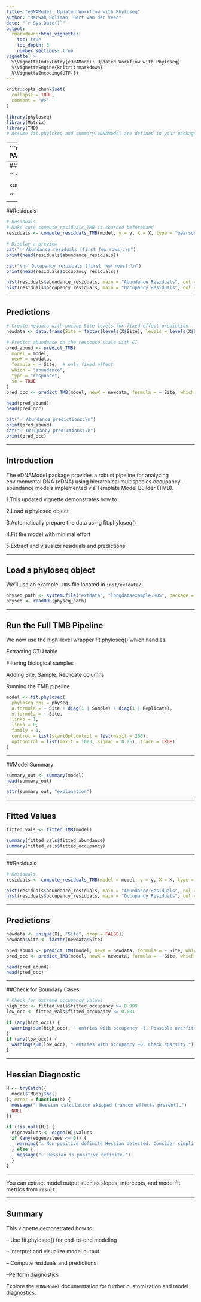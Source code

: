 ```yaml
---
title: "eDNAModel: Updated Workflow with Phyloseq"
author: "Marwah Soliman, Bert van der Veen"
date: "`r Sys.Date()`"
output:
  rmarkdown::html_vignette:
    toc: true
    toc_depth: 3
    number_sections: true
vignette: >
  %\VignetteIndexEntry{eDNAModel: Updated Workflow with Phyloseq}
  %\VignetteEngine{knitr::rmarkdown}
  %\VignetteEncoding{UTF-8}
---
```


```r
knitr::opts_chunk$set(
  collapse = TRUE,
  comment = "#>"
)
```

```r
library(phyloseq)
library(Matrix)
library(TMB)
# Assume fit.phyloseq and summary.eDNAModel are defined in your package or sourced manually

```
---
```r
# Create OTU table
# ----------------------------
# LOAD REQUIRED PACKAGE
# ----------------------------
library(phyloseq)
# ----------------------------

######################################correct code ##################################


extract_fixed <- function(model_list, model_name) {
    do.call(rbind, lapply(seq_along(model_list), function(i) {
        sm <- as.data.frame(summary(model_list[[i]])$coefficients$cond)
        sm$term <- rownames(sm)
        sm$iter <- i
        sm$model <- model_name
        sm
    }))
}

poisson_fixed_all <- extract_fixed(model_out$poisson_models
, "poisson")

interaction_terms <- poisson_fixed_all %>%
    filter(grepl("treatment.*:i", term))

any(grepl("OTU1005", interaction_terms$term))  # SHOULD be FALSE

library(dplyr)
library(ggplot2)

# Step 1: Extract OTU from term
interaction_terms_clean <- interaction_terms %>%
    mutate(OTU = gsub("treatmentRats:i", "", term))

# Step 2: Compute mean and SD of estimates for each OTU
otu_estimates <- interaction_terms_clean %>%
    group_by(OTU) %>%
    summarise(
        mean_estimate = mean(Estimate, na.rm = TRUE),
        sd_estimate   = sd(Estimate, na.rm = TRUE)
    ) %>%                                       
    arrange(mean_estimate) %>%
    mutate(OTU = factor(OTU, levels = OTU))  # Ensure ordered factor for plotting

# Step 3: Caterpillar plot with error bars (SD)
ggplot(otu_estimates, aes(x = OTU, y = mean_estimate)) +
    geom_point() +
    geom_errorbar(aes(ymin = mean_estimate - 1.96*sd_estimate,
                      ymax = mean_estimate + 1.96*sd_estimate),
                  width = 0.2) +
    geom_hline(yintercept = 0, linetype = "dashed") +
    coord_flip() +
    labs(
        title = "Caterpillar Plot: treatmentRats × OTU Interaction Effects",
        x = "OTU",
        y = "Mean Estimate ± SD"
    ) +
    theme_minimal()


binomial_fixed_all <- extract_fixed(model_out$binomial_models, "binomial")
     
     interaction_terms <- binomial_fixed_all %>%
       filter(grepl("treatment.*:i", term))

library(dplyr)
     library(ggplot2)
     
     # Step 1: Extract OTU from term
     interaction_terms_clean <- interaction_terms %>%
       mutate(OTU = gsub("treatmentRats:i", "", term))
     
     # Step 2: Compute mean and SD of estimates for each OTU
     otu_estimates <- interaction_terms_clean %>%
       group_by(OTU) %>%
       summarise(
         mean_estimate = mean(Estimate, na.rm = TRUE),
         sd_estimate   = sd(Estimate, na.rm = TRUE)
       ) %>%                                       
       arrange(mean_estimate) %>%
       mutate(OTU = factor(OTU, levels = OTU))  # Ensure ordered factor for plotting
     
     # Step 3: Caterpillar plot with error bars (SD)
     ggplot(otu_estimates, aes(x = OTU, y = mean_estimate)) +
       geom_point() +
       geom_errorbar(aes(ymin = mean_estimate - 1.96*sd_estimate,
                         ymax = mean_estimate + 1.96*sd_estimate),
                     width = 0.2) +
       geom_hline(yintercept = 0, linetype = "dashed") +
       coord_flip() +
       labs(
         title = "Caterpillar Plot: treatmentRats × OTU Interaction Effects",
         x = "OTU",
         y = "Mean Estimate ± SD"
       ) +
       theme_minimal()

library(ggplot2)
     library(dplyr)
     
     # Assuming `otu_treatment_summary` is your data frame
     
     # Reorder OTUs for better visual clarity
     otu_treatment_summary <- otu_treatment_summary %>%
       mutate(i = factor(i, levels = unique(i[order(psi_mean)])))
     
     # Plot psi_mean with standard error bars
     ggplot(otu_treatment_summary, aes(x = psi_mean, y = i, color = treatment)) +
       geom_point() +
       geom_errorbarh(aes(xmin = psi_mean - psi_se, xmax = psi_mean + psi_se), height = 0.2) +
       labs(
         x = "Psi Mean (Occupancy Probability)",
         y = "OTU",
         title = "Caterpillar Plot for Psi Estimates by OTU and Treatment"
       ) +
       theme_minimal() +
       theme(
         legend.position = "top",
         axis.text.y = element_text(size = 7)
       )
    
     
     
     library(ggplot2)
     library(dplyr)
     
     # Reorder OTUs by detection probability for clarity
     otu_treatment_summary <- otu_treatment_summary %>%
       mutate(i = factor(i, levels = unique(i[order(p_detect_mean)])))
     
     # Plot p_detect_mean with standard error bars
     ggplot(otu_treatment_summary, aes(x = p_detect_mean, y = i, color = treatment)) +
       geom_point() +
       geom_errorbarh(aes(xmin = p_detect_mean - p_detect_se, xmax = p_detect_mean + p_detect_se), height = 0.2) +
       labs(
         x = "Detection Probability",
         y = "OTU",
         title = "Caterpillar Plot for Detection Probability by OTU and Treatment"
       ) +
       theme_minimal() +
       theme(
         legend.position = "top",
         axis.text.y = element_text(size = 7)
       )
     

######################################## Dynamic code #############################################
library(phyloseq)
library(dplyr)
library(tidyr)
library(tibble)
library(glmmTMB)

prepare_long_data <- function(physeq_obj,
                              min_species_sum = 50,
                              sampletype_var = "sampletype",
                              sampletype_keep = "biologicalsample",
                              location_var = "location",
                              treatment_var = "treatment",
                              save_path = NULL) {
  
  # Filter by total abundance across taxa
  physeq_filtered <- filter_phyloseq_data(
    phyloseq_obj = physeq_obj,
    min_species_sum = min_species_sum,
    save_path = save_path
  )
  
  # Extract sample metadata
  sample_meta <- as.data.frame(sample_data(physeq_filtered))
  
  if (!sampletype_var %in% colnames(sample_meta)) {
    stop(paste("Column", sampletype_var, "not found in sample_data"))
  }
  
  # Subset samples using metadata
  keep_samples <- rownames(sample_meta[sample_meta[[sampletype_var]] == sampletype_keep, ])
  physeq_bio <- prune_samples(keep_samples, physeq_filtered)
  
  # Parse Sample and Replicate
  sample_names_vec <- sample_names(physeq_bio)
  parsed <- tryCatch({
    as.data.frame(strcapture(
      pattern = "^(.*)_r([0-9]+)$",
      x = sample_names_vec,
      proto = list(Sample = character(), Replicate = integer())
    ))
  }, error = function(e) {
    message("⚠️ Pattern matching failed: ", e$message)
    data.frame(Sample = sample_names_vec, Replicate = 1)
  })
  
  parsed$Sample[is.na(parsed$Sample)] <- sample_names_vec[is.na(parsed$Sample)]
  parsed$Replicate[is.na(parsed$Replicate)] <- 1
  parsed$Sample <- factor(parsed$Sample)
  parsed$Replicate <- factor(parsed$Replicate)
  
  sample_data(physeq_bio)$Sample <- parsed$Sample
  sample_data(physeq_bio)$Replicate <- parsed$Replicate
  sample_data(physeq_bio)$SampleRep <- interaction(parsed$Sample, parsed$Replicate)
  
  # Clean metadata
  meta_df <- as.data.frame(sample_data(physeq_bio), stringsAsFactors = FALSE)
  
  if (!location_var %in% colnames(meta_df)) {
    stop(paste("Column", location_var, "not found in sample_data"))
  }
  
  meta_df$Site <- factor(trimws(meta_df[[location_var]]))
  meta_df[[location_var]] <- NULL
  
  sample_data(physeq_bio) <- phyloseq::sample_data(meta_df)
  
  # Filter rare taxa
  physeq_bio_filtered <- filter_taxa(physeq_bio, function(x) sum(x > 0) > 5, prune = TRUE)
  
  # Convert OTU table to long format
  otu_mat <- as(otu_table(physeq_bio_filtered), "matrix")
  if (taxa_are_rows(physeq_bio_filtered)) {
    otu_mat <- t(otu_mat)
  }
  
  otu_long <- as.data.frame(otu_mat) %>%
    tibble::rownames_to_column(var = "SampleRep") %>%
    tidyr::pivot_longer(-SampleRep, names_to = "i", values_to = "y")
  
  # Clean metadata for joining
  meta_df <- as.data.frame(sample_data(physeq_bio_filtered), stringsAsFactors = FALSE)
  meta_df$SampleRep <- rownames(meta_df)
  
  # Join OTU and metadata
  long_df <- dplyr::left_join(otu_long, meta_df, by = "SampleRep") %>%
    mutate(
      i = factor(i),
      y = as.integer(y)
    )
  
  # Ensure treatment variable exists
  if (!treatment_var %in% colnames(long_df)) {
    stop(paste("Column", treatment_var, "not found in metadata"))
  }
  
  # Select only valid output columns
  output_cols <- c("i", "Site", "Sample", "Replicate", treatment_var, "y")
  output_cols <- output_cols[output_cols %in% colnames(long_df)]
  long_df <- long_df %>% dplyr::select(all_of(output_cols))
  
  return(list(
    physeq_filtered = physeq_bio_filtered,
    long_df = long_df
  ))
}

###################################################################################################
# Load libraries
library(phyloseq)
library(dplyr)
library(tidyr)
library(tibble)
library(glmmTMB)

# ---------- Step 2: Fit ZIP model and simulate ----------
simulate_glm_burnin_iterations <- function(data_glm,
                                           poisson_formula,
                                           binomial_formula,
                                           num_iterations = 100,
                                           burn_in = 50) {
  data_glm$z_sim <- ifelse(data_glm$y > 0, 1,
                           rbinom(nrow(data_glm), 1, 0.5))
  poisson_models <- list()
  binomial_models <- list()

  for (iter in 1:num_iterations) {
    Q <- data_glm[data_glm$z_sim == 1, ]

    model_poisson <- glmmTMB(poisson_formula, family = poisson, data = Q)
    model_binomial <- glmmTMB(binomial_formula, family = binomial, data = data_glm)

    lambda_i <- predict(model_poisson, type = "response", newdata = data_glm)
    P_i <- predict(model_binomial, type = "response", newdata = data_glm)

    prob_Z1_given_y0 <- P_i * exp(-lambda_i) / (P_i * exp(-lambda_i) + (1 - P_i))
    prob_Z1_given_y0 <- pmin(pmax(prob_Z1_given_y0, 1e-6), 1 - 1e-6)

    data_glm$z_sim[data_glm$y == 0] <-
      rbinom(sum(data_glm$y == 0), 1, prob_Z1_given_y0[data_glm$y == 0])

    if (iter > burn_in) {
      poisson_models[[iter - burn_in]] <- model_poisson
      binomial_models[[iter - burn_in]] <- model_binomial
    }
  }

  return(list(
    poisson_models = poisson_models,
    binomial_models = binomial_models
  ))
}


# ---------- Step 3: Run it all ----------
# Load data and prepare
physeq_path <- system.file("extdata", "longdataexample.RDS", package = "eDNAModel")
physeq <- readRDS(physeq_path)

out_data <- prepare_long_data(
    physeq_obj = physeq,
    min_species_sum = 50,
    sampletype_var = "sampletype",
    sampletype_keep = "biologicalsample",
    location_var = "location",
    treatment_var = "treatment"
)

long_df <- out_data$long_df


# Subset 50 OTUs
otu_levels <- levels(long_df$i)[1:50]
otu_subset <- subset(long_df, i %in% otu_levels)
otu_subset <- droplevels(otu_subset)
otu_subset$i<- as.factor(otu_subset$i)
otu_subset$i <- relevel(otu_subset$i, ref = "OTU1005")

# Step 1: Make sure "0" is not in the data
otu_subset <- otu_subset %>%
  filter(treatment != "0")

# Step 2: Drop unused levels
otu_subset$treatment <- droplevels(factor(otu_subset$treatment))

# Step 3: Confirm
levels(otu_subset$treatment)



# Fit model
out <- simulate_glm_burnin_iterations(
            data_glm = otu_subset,
            poisson_formula = y ~ (1|Site) + (1 | Sample) + (1 | Replicate) +treatment*i,
            binomial_formula = z_sim ~ (1|Site)+ treatment*i,
            num_iterations   = 100,
            burn_in          = 50
        )

extract_fixed <- function(model_list, model_name) {
            do.call(rbind, lapply(seq_along(model_list), function(i) {
                  sm <- as.data.frame(summary(model_list[[i]])$coefficients$cond)
                  sm$term <- rownames(sm)
                  sm$iter <- i
                  sm$model <- model_name
                  sm
              }))
        }
     
     
     poisson_fixed_all <- extract_fixed(out$poisson_models, "poisson")
     
     interaction_terms <- poisson_fixed_all %>%
       filter(grepl("treatment.*:i", term))
     
     any(grepl("OTU1005", interaction_terms$term))  # SHOULD be FALSE
    
     
     binomial_fixed_all <- extract_fixed(out$binomial_models, "binomial")
     
     interaction_terms <- binomial_fixed_all %>%
       filter(grepl("treatment.*:i", term))
     
     library(dplyr)
     library(ggplot2)
     
     # Step 1: Extract OTU from term
     interaction_terms_clean <- interaction_terms %>%
       mutate(OTU = gsub("treatmentRats:i", "", term))
     
     # Step 2: Compute mean and SD of estimates for each OTU
     otu_estimates <- interaction_terms_clean %>%
       group_by(OTU) %>%
       summarise(
         mean_estimate = mean(Estimate, na.rm = TRUE),
         sd_estimate   = sd(Estimate, na.rm = TRUE)
       ) %>%                                       
       arrange(mean_estimate) %>%
       mutate(OTU = factor(OTU, levels = OTU))  # Ensure ordered factor for plotting
     
     # Step 3: Caterpillar plot with error bars (SD)
     ggplot(otu_estimates, aes(x = OTU, y = mean_estimate)) +
       geom_point() +
       geom_errorbar(aes(ymin = mean_estimate - 1.96*sd_estimate,
                         ymax = mean_estimate + 1.96*sd_estimate),
                     width = 0.2) +
       geom_hline(yintercept = 0, linetype = "dashed") +
       coord_flip() +
       labs(
         title = "Caterpillar Plot: treatmentRats × OTU Interaction Effects",
         x = "OTU",
         y = "Mean Estimate ± SD"
       ) +
       theme_minimal()


# ---------- Step 4: Extract predictions ----------
# Occupancy predictions (psi)
psi_mat <- do.call(cbind, lapply(out$binomial_models, function(model) {
  predict(model, type = "response", newdata = otu_subset)
}))

# Abundance predictions (lambda)
lambda_mat <- do.call(cbind, lapply(out$poisson_models, function(model) {
  predict(model, type = "response", newdata = otu_subset)
}))

# Detection probability
p_detect_mat <- 1 - exp(-lambda_mat)

# ---------- Step 5: Summarize per OTU ----------
otu_summary <- data.frame(
  OTU           = otu_subset$i,
  psi_mean      = rowMeans(psi_mat),
  psi_se        = apply(psi_mat, 1, sd),
  psi_lwr       = apply(psi_mat, 1, quantile, probs = 0.025),
  psi_upr       = apply(psi_mat, 1, quantile, probs = 0.975),
  lambda_mean   = rowMeans(lambda_mat),
  lambda_se     = apply(lambda_mat, 1, sd),
  p_detect_mean = rowMeans(p_detect_mat),
  p_detect_se   = apply(p_detect_mat, 1, sd),
  p_detect_lwr  = apply(p_detect_mat, 1, quantile, probs = 0.025),
  p_detect_upr  = apply(p_detect_mat, 1, quantile, probs = 0.975)
) %>%
  group_by(OTU) %>%
  summarise(
    psi_mean        = mean(psi_mean),
    psi_se          = mean(psi_se),
    psi_lwr         = mean(psi_lwr),
    psi_upr         = mean(psi_upr),
    lambda_mean     = mean(lambda_mean),
    lambda_se       = mean(lambda_se),
    p_detect_mean   = mean(p_detect_mean),
    p_detect_se     = mean(p_detect_se),
    p_detect_lwr    = mean(p_detect_lwr),
    p_detect_upr    = mean(p_detect_upr),
    .groups = "drop"
  )

# ---------- View Results ----------
print(otu_summary)



otu_predictions <- otu_subset[, c("i", "treatment")] %>%
       mutate(
         psi_mean      = rowMeans(psi_mat),
         psi_se        = apply(psi_mat, 1, sd),
         lambda_mean   = rowMeans(lambda_mat),
         lambda_se     = apply(lambda_mat, 1, sd),
         p_detect_mean = rowMeans(p_detect_mat),
         p_detect_se   = apply(p_detect_mat, 1, sd)
       )
     
     otu_treatment_summary <- otu_predictions %>%
       group_by(i, treatment) %>%
       summarise(
         psi_mean        = mean(psi_mean),
         psi_se          = mean(psi_se),
         lambda_mean     = mean(lambda_mean),
         lambda_se       = mean(lambda_se),
         p_detect_mean   = mean(p_detect_mean),
         p_detect_se     = mean(p_detect_se),
         .groups = "drop"
       )
     
     
     library(ggplot2)
     library(dplyr)
     
     # Assuming `otu_treatment_summary` is your data frame
     
     # Reorder OTUs for better visual clarity
     otu_treatment_summary <- otu_treatment_summary %>%
       mutate(i = factor(i, levels = unique(i[order(psi_mean)])))
     
     # Plot psi_mean with standard error bars
     ggplot(otu_treatment_summary, aes(x = psi_mean, y = i, color = treatment)) +
       geom_point() +
       geom_errorbarh(aes(xmin = psi_mean - psi_se, xmax = psi_mean + psi_se), height = 0.2) +
       labs(
         x = "Psi Mean (Occupancy Probability)",
         y = "OTU",
         title = "Caterpillar Plot for Psi Estimates by OTU and Treatment"
       ) +
       theme_minimal() +
       theme(
         legend.position = "top",
         axis.text.y = element_text(size = 7)
       )
    
     library(ggplot2)
     library(dplyr)
     
     # Reorder OTUs by detection probability for clarity
     otu_treatment_summary <- otu_treatment_summary %>%
       mutate(i = factor(i, levels = unique(i[order(p_detect_mean)])))
     
     # Plot p_detect_mean with standard error bars
     ggplot(otu_treatment_summary, aes(x = p_detect_mean, y = i, color = treatment)) +
       geom_point() +
       geom_errorbarh(aes(xmin = p_detect_mean - p_detect_se, xmax = p_detect_mean + p_detect_se), height = 0.2) +
       labs(
         x = "Detection Probability",
         y = "OTU",
         title = "Caterpillar Plot for Detection Probability by OTU and Treatment"
       ) +
       theme_minimal() +
       theme(
         legend.position = "top",
         axis.text.y = element_text(size = 7)
       )
     

###################################################rat, no rat, correct ############################

library(dplyr)
library(ggplot2)

# Step 1: Merge per-row occupancy estimates with treatment info
psi_treatment_data <- otu_subset %>%
  mutate(
    psi = rowMeans(psi_mat)  # Add occupancy predictions to each row
  ) %>%
  select(i, treatment, psi) %>%
  rename(OTU = i)

# Step 2: Clean and classify treatments
psi_treatment_data <- psi_treatment_data %>%
  mutate(
    treatment_group = case_when(
      treatment == "Rats" ~ "Rats",
      treatment == "No Rats" ~ "No Rats",
      TRUE ~ NA_character_
    )
  ) %>%
  filter(!is.na(treatment_group))

# Step 3: Compute summary stats per OTU × treatment group
otu_psi_summary <- psi_treatment_data %>%
  group_by(OTU, treatment_group) %>%
  summarise(
    psi_mean = mean(psi, na.rm = TRUE),
    psi_se   = sd(psi, na.rm = TRUE) / sqrt(n()),
    .groups  = "drop"
  )

# Step 4: Get top 10 OTUs by average occupancy
top_otus <- otu_psi_summary %>%
  group_by(OTU) %>%
  summarise(overall_psi = mean(psi_mean)) %>%
  arrange(desc(overall_psi)) %>%
  slice(1:10) %>%
  pull(OTU)

# Step 5: Filter for top OTUs
otu_psi_plot_data <- otu_psi_summary %>%
  filter(OTU %in% top_otus) %>%
  mutate(OTU = factor(OTU, levels = rev(top_otus)))  # reverse order for plot

# Step 6: Caterpillar plot
ggplot(otu_psi_plot_data, aes(x = psi_mean, y = OTU, color = treatment_group)) +
  geom_point(position = position_dodge(width = 0.5), size = 2) +
  geom_errorbarh(
    aes(xmin = psi_mean - 1.96*psi_se, xmax = psi_mean + 1.96*psi_se),
    height = 0.2,
    position = position_dodge(width = 0.5)
  ) +
  scale_color_manual(
    values = c("No Rats" = "tomato", "Rats" = "steelblue"),
    name = "Treatment"
  ) +
  labs(
    x = expression("Estimated occupancy probability (" * psi * ")"),
    y = "OTU (taxon)",
    title = "Caterpillar Plot of OTU Occupancy by Rat Presence"
  ) +
  theme_minimal(base_size = 13)


################################################  filter ##########################################
library(dplyr)
 library(tidyr)
 
 # Step 1: Compute mean and 95% CI per OTU × treatment group
 otu_ci_summary <- psi_treatment_data %>%
     group_by(OTU, treatment_group) %>%
     summarise(
         psi_mean = mean(psi, na.rm = TRUE),
         psi_se   = sd(psi, na.rm = TRUE) / sqrt(n()),
         psi_lwr  = psi_mean - 1.96 * psi_se,
         psi_upr  = psi_mean + 1.96 * psi_se,
         .groups  = "drop"
     )
 
 # Step 2: Reshape to wide format
 otu_ci_wide <- otu_ci_summary %>%
     pivot_wider(
         names_from = treatment_group,
         values_from = c(psi_mean, psi_lwr, psi_upr),
         names_sep = "_"
     )
 
 # Step 3: Rename columns to be valid R variable names (handles "No Rats" → "No.Rats")
 names(otu_ci_wide) <- make.names(names(otu_ci_wide))
 
 # Step 4: Identify OTUs exclusive to one treatment
 exclusive_otus <- otu_ci_wide %>%
     mutate(
         rat_exclusive = psi_lwr_Rats > 0 & psi_upr_No.Rats <= 0,
         no_rat_exclusive = psi_lwr_No.Rats > 0 & psi_upr_Rats <= 0
     ) %>%
     filter(rat_exclusive | no_rat_exclusive)

 #What it means:

#Select OTUs that have:
#No occupancy estimates for Rats group (psi_lwr_Rats is NA)
#But valid occupancy estimates for No Rats group (psi_lwr_No.Rats is not NA)
#This indicates these OTUs were only observed in “No Rats” sites, and there’s no data (or zeros) in sites with rats.

exclusive_no_rats <- otu_ci_wide %>%
    filter(is.na(psi_lwr_Rats) & !is.na(psi_lwr_No.Rats))

#What it means:
#Select OTUs that have:
#No occupancy estimates for No Rats group (psi_lwr_No.Rats is NA)
#But valid occupancy estimates for Rats group (psi_lwr_Rats is not NA)
#These OTUs were only observed in “Rats” sites, and there’s no data from the No Rats sites.

 exclusive_rats <- otu_ci_wide %>%
     filter(is.na(psi_lwr_No.Rats) & !is.na(psi_lwr_Rats))
 
 # Combine for plotting
 exclusive_otus <- bind_rows(exclusive_no_rats, exclusive_rats)
 
 library(dplyr)
 library(tidyr)
 library(ggplot2)
 
 # Step 1: Identify exclusive OTUs
 exclusive_no_rats <- otu_ci_wide %>%
     filter(is.na(psi_lwr_Rats) & !is.na(psi_lwr_No.Rats)) %>%
     mutate(treatment_group = "No Rats",
            psi_mean = psi_mean_No.Rats,
            psi_lwr = psi_lwr_No.Rats,
            psi_upr = psi_upr_No.Rats)
 
 exclusive_rats <- otu_ci_wide %>%
     filter(is.na(psi_lwr_No.Rats) & !is.na(psi_lwr_Rats)) %>%
     mutate(treatment_group = "Rats",
            psi_mean = psi_mean_Rats,
            psi_lwr = psi_lwr_Rats,
            psi_upr = psi_upr_Rats)
 
 # Step 2: Combine both exclusive OTU sets
 exclusive_otu_plot_data <- bind_rows(exclusive_no_rats, exclusive_rats) %>%
     select(OTU, treatment_group, psi_mean, psi_lwr, psi_upr) %>%
     mutate(OTU = factor(OTU, levels = rev(unique(OTU))))  # Top-down order
 
 # Step 3: Caterpillar plot
 ggplot(exclusive_otu_plot_data, aes(x = psi_mean, y = OTU, color = treatment_group)) +
     geom_point(size = 2, position = position_dodge(width = 0.5)) +
     geom_errorbarh(aes(xmin = psi_lwr, xmax = psi_upr), height = 0.2, position = position_dodge(width = 0.5)) +
     scale_color_manual(
        values = c("No Rats" = "tomato", "Rats" = "steelblue"),
         name = "Exclusive To"
     ) +
     labs(
         x = expression("Estimated occupancy probability (" * psi * ")"),
         y = "OTU (taxon)",
         title = "Caterpillar Plot: OTUs Occupying Only One Treatment Group"
     ) +
     theme_minimal(base_size = 13)
#####################################################10 otu filter###############################
top_n_otus <- 15  # You can change to any number

exclusive_no_rats <- otu_ci_wide %>%
  filter(is.na(psi_lwr_Rats) & !is.na(psi_lwr_No.Rats)) %>%
  mutate(
    treatment_group = "No Rats",
    psi_mean = psi_mean_No.Rats,
    psi_lwr = psi_lwr_No.Rats,
    psi_upr = psi_upr_No.Rats
  ) %>%
  arrange(desc(psi_mean)) %>%
  slice(1:top_n_otus) %>%
  mutate(OTU = factor(OTU, levels = rev(unique(OTU))))


exclusive_rats <- otu_ci_wide %>%
  filter(is.na(psi_lwr_No.Rats) & !is.na(psi_lwr_Rats)) %>%
  filter(!OTU %in% exclusive_no_rats$OTU) %>%  # REMOVE overlaps
  mutate(
    treatment_group = "Rats",
    psi_mean = psi_mean_Rats,
    psi_lwr = psi_lwr_Rats,
    psi_upr = psi_upr_Rats
  ) %>%
  arrange(desc(psi_mean)) %>%
  slice(1:top_n_otus) %>%
  mutate(OTU = factor(OTU, levels = rev(unique(OTU))))


ggplot(exclusive_no_rats, aes(x = psi_mean, y = OTU)) +
  geom_point(color = "tomato", size = 2) +
  geom_errorbarh(aes(xmin = psi_lwr, xmax = psi_upr), height = 0.2, color = "tomato") +
  labs(
    x = expression("Estimated occupancy probability (" * psi * ")"),
    y = "OTU (taxon)",
    title = paste("Top", top_n_otus, "OTUs Exclusive to 'No Rats'")
  ) +
  theme_minimal(base_size = 13)


ggplot(exclusive_rats, aes(x = psi_mean, y = OTU)) +
  geom_point(color = "steelblue", size = 2) +
  geom_errorbarh(aes(xmin = psi_lwr, xmax = psi_upr), height = 0.2, color = "steelblue") +
  labs(
    x = expression("Estimated occupancy probability (" * psi * ")"),
    y = "OTU (taxon)",
    title = paste("Top", top_n_otus, "OTUs Exclusive to 'Rats'")
  ) +
  theme_minimal(base_size = 13)


########################################heat map##########################################
library(dplyr)
library(tidyr)
library(ggplot2)

# Step 1: Average posterior ψ per OTU × Site
psi_df <- otu_subset %>%
  mutate(psi = rowMeans(psi_mat)) %>%
  select(i, Site, psi)  # i = OTU ID

# Step 2: Pivot to wide format
psi_wide <- psi_df %>%
  group_by(i, Site) %>%
  summarise(psi = mean(psi), .groups = "drop") %>%
  pivot_wider(names_from = Site, values_from = psi)

# Step 3: Convert back to long format for plotting
psi_long <- psi_wide %>%
  pivot_longer(-i, names_to = "Site", values_to = "psi")

# Step 4: Focus on top 20 OTUs by overall mean occupancy
top_otus <- psi_long %>%
  group_by(i) %>%
  summarise(mean_psi = mean(psi, na.rm = TRUE)) %>%
  arrange(desc(mean_psi)) %>%
  slice_head(n = 20) %>%
  pull(i)

psi_long_top <- psi_long %>%
  filter(i %in% top_otus) %>%
  mutate(i = factor(i, levels = rev(top_otus)))  # reverse for plot order

# Step 5: Plot heatmap
ggplot(psi_long_top, aes(x = Site, y = i, fill = psi)) +
  geom_tile(color = "white") +
  scale_fill_viridis_c(
    name = expression(Psi),
    option = "plasma",  # lighter and colorful
    direction = -1,
    begin = 0.2, end = 1  # exclude darkest part
  ) +
  labs(
    title = "Heatmap: Posterior Occupancy Probability (ψ)",
    x = "Site",
    y = "OTU"
  ) +
  theme_minimal(base_size = 13) +
  theme(
    axis.text.x = element_text(angle = 45, hjust = 1),
    panel.grid = element_blank()
  )

############################### model comparison#########################################

##For example 

out1 <- simulate_glm_burnin_iterations(
  data_glm = otu_subset,
  poisson_formula  = y ~ Site + i + (1 | Sample) + (1 | Replicate),
  binomial_formula = z_sim ~ Site + i,
  num_iterations   = 100,
  burn_in          = 50
)

out2 <- simulate_glm_burnin_iterations(
  data_glm = otu_subset,
  poisson_formula  = y ~ Site + i,
  binomial_formula = z_sim ~ Site + i,
  num_iterations   = 100,
  burn_in          = 50
)



extract_model_metrics <- function(model_list) {
  metrics_df <- do.call(rbind, lapply(model_list, function(mod) {
    data.frame(
      AIC = AIC(mod),
      BIC = BIC(mod),
      NegLogLik = -logLik(mod)[1]
    )
  }))
  return(metrics_df)
}

# Poisson model metrics
poisson_metrics_out1 <- extract_model_metrics(out1$poisson_models)
poisson_metrics_out2 <- extract_model_metrics(out2$poisson_models)

# Binomial model metrics
binomial_metrics_out1 <- extract_model_metrics(out1$binomial_models)
binomial_metrics_out2 <- extract_model_metrics(out2$binomial_models)


summary_metrics <- data.frame(
  Model = c("Poisson_Out1", "Poisson_Out2", "Binomial_Out1", "Binomial_Out2"),
  AIC   = c(mean(poisson_metrics_out1$AIC),
            mean(poisson_metrics_out2$AIC),
            mean(binomial_metrics_out1$AIC),
            mean(binomial_metrics_out2$AIC)),
  BIC   = c(mean(poisson_metrics_out1$BIC),
            mean(poisson_metrics_out2$BIC),
            mean(binomial_metrics_out1$BIC),
            mean(binomial_metrics_out2$BIC)),
  NegLogLik = c(mean(poisson_metrics_out1$NegLogLik),
                mean(poisson_metrics_out2$NegLogLik),
                mean(binomial_metrics_out1$NegLogLik),
                mean(binomial_metrics_out2$NegLogLik))
)

print(summary_metrics)
############################ model comparison model as whole ############################

# Helper function to extract metrics
extract_model_metrics <- function(model_list) {
  metrics_df <- do.call(rbind, lapply(model_list, function(mod) {
    data.frame(
      AIC = AIC(mod),
      BIC = BIC(mod),
      NegLogLik = -logLik(mod)[1]
    )
  }))
  return(metrics_df)
}

# Extract metrics for out1
poisson_metrics_out1 <- extract_model_metrics(out1$poisson_models)
binomial_metrics_out1 <- extract_model_metrics(out1$binomial_models)

# Extract metrics for out2
poisson_metrics_out2 <- extract_model_metrics(out2$poisson_models)
binomial_metrics_out2 <- extract_model_metrics(out2$binomial_models)

# Sum metrics across both model types
overall_metrics <- data.frame(
  Model = c("out1", "out2"),
  Total_AIC = c(
    sum(poisson_metrics_out1$AIC) + sum(binomial_metrics_out1$AIC),
    sum(poisson_metrics_out2$AIC) + sum(binomial_metrics_out2$AIC)
  ),
  Total_BIC = c(
    sum(poisson_metrics_out1$BIC) + sum(binomial_metrics_out1$BIC),
    sum(poisson_metrics_out2$BIC) + sum(binomial_metrics_out2$BIC)
  ),
  Total_NegLogLik = c(
    sum(poisson_metrics_out1$NegLogLik) + sum(binomial_metrics_out1$NegLogLik),
    sum(poisson_metrics_out2$NegLogLik) + sum(binomial_metrics_out2$NegLogLik)
  )
)

# View the comparison
print(overall_metrics)




#######################################fit model#####################################################

library(glmmTMB)
library(dplyr)

# ---- Function ----
simulate_glm_burnin_iterations <- function(data_glm,
                                           poisson_formula = y ~ 1,
                                           binomial_formula = z_sim ~ 1,
                                           num_iterations = 300,
                                           burn_in = 100) {
  
  # initialise latent occupancy state
  data_glm$z_sim <- ifelse(data_glm$y > 0, 1,
                           rbinom(nrow(data_glm), 1, 0.5))
  
  # storage for models
  poisson_models  <- list()
  binomial_models <- list()
  Z_list          <- list()
  
  # iteration loop (only Z + models)
  for (iter in 1:num_iterations) {
    
    # subset for Poisson (only z=1 rows)
    Q <- data_glm[data_glm$z_sim == 1, ]
    
    # fit Poisson (abundance)
    model_poisson <- glmmTMB(poisson_formula,
                             family = poisson,
                             data = Q)
    
    # fit Binomial (occupancy)
    model_binomial <- glmmTMB(binomial_formula,
                              family = binomial,
                              data = data_glm)
    
    # predictions
    lambda_i <- predict(model_poisson, type = "response",
                        newdata = data_glm)
    P_i      <- predict(model_binomial, type = "response",
                        newdata = data_glm)
    
    # update latent occupancy Z
    prob_Z1_given_y0 <- P_i * exp(-lambda_i) /
      (P_i * exp(-lambda_i) + (1 - P_i))
    prob_Z1_given_y0 <- pmin(pmax(prob_Z1_given_y0,
                                  1e-6), 1 - 1e-6)
    
    data_glm$z_sim[data_glm$y == 0] <-
      rbinom(sum(data_glm$y == 0), 1,
             prob_Z1_given_y0[data_glm$y == 0])
    
    # store models & Z only after burn-in
    if (iter > burn_in) {
      poisson_models[[iter - burn_in]]  <- model_poisson
      binomial_models[[iter - burn_in]] <- model_binomial
      Z_list[[iter - burn_in]]          <- data_glm$z_sim
    }
  }
  
  return(list(
    poisson_models  = poisson_models,
    binomial_models = binomial_models,
    Z_list          = Z_list
  ))
}

# ---- Example run ----
out <- simulate_glm_burnin_iterations(
  data_glm=long_df,
  poisson_formula  = y ~ Site + (1|Sample) + (1|Replicate),
  binomial_formula = z_sim ~ Site,
  num_iterations   = 100,
  burn_in          = 50
)

# --- outside loop: extract summaries ---

# fixed effects extractor
extract_fixed <- function(model_list, model_name) {
  do.call(rbind, lapply(seq_along(model_list), function(i) {
    sm <- as.data.frame(summary(model_list[[i]])$coefficients$cond)
    sm$term <- rownames(sm)
    sm$iter <- i
    sm$model <- model_name
    sm
  }))
}

# random effect extractor
extract_random <- function(model_list, model_name) {
  do.call(rbind, lapply(seq_along(model_list), function(i) {
    vc <- VarCorr(model_list[[i]])
    if (length(vc$cond) > 0) {
      data.frame(
        group = names(vc$cond),
        var   = sapply(vc$cond, function(x) attr(x, "stddev")^2),
        iter  = i,
        model = model_name,
        stringsAsFactors = FALSE
      )
    } else {
      data.frame(group = NA, var = NA, iter = i, model = model_name)
    }
  }))
}

# extract all fixed & random effects
poisson_fixed_all  <- extract_fixed(out$poisson_models, "poisson")
binomial_fixed_all <- extract_fixed(out$binomial_models, "binomial")

poisson_random_all  <- extract_random(out$poisson_models, "poisson")
binomial_random_all <- extract_random(out$binomial_models, "binomial")

# summarise averages
summarise_fixed <- function(df) {
  df %>%
    group_by(term) %>%
    summarise(
      estimate_mean = mean(Estimate, na.rm = TRUE),
      se_mean       = mean(`Std. Error`, na.rm = TRUE),
      z_value       = estimate_mean / se_mean,
      p_value       = 2 * (1 - pnorm(abs(z_value))),
      .groups = "drop"
    )
}

poisson_fixed_summary  <- summarise_fixed(poisson_fixed_all)
binomial_fixed_summary <- summarise_fixed(binomial_fixed_all)

poisson_random_summary <- poisson_random_all %>%
  group_by(group) %>%
  summarise(mean_var = mean(var, na.rm = TRUE), .groups = "drop")

binomial_random_summary <- binomial_random_all %>%
  group_by(group) %>%
  summarise(mean_var = mean(var, na.rm = TRUE), .groups = "drop")

# final results
results <- list(
  poisson_fixed_summary   = poisson_fixed_summary,
  binomial_fixed_summary  = binomial_fixed_summary,
  poisson_random_summary  = poisson_random_summary,
  binomial_random_summary = binomial_random_summary,
  Z                       = out$Z_list
)

results

results$poisson_fixed_summary

results$binomial_fixed_summary

results$poisson_random_summary

results$binomial_random_summary
```
---
## Fitted Values

```r
fitted_vals <- fitted_TMB(model)

summary(fitted_vals$fitted_abundance)
summary(fitted_vals$fitted_occupancy)

```
---

##Residuals

```r
# Residuals
# Make sure compute_residuals_TMB is sourced beforehand
residuals <- compute_residuals_TMB(model, y = y, X = X, type = "pearson")

# Display a preview
cat("✅ Abundance residuals (first few rows):\n")
print(head(residuals$abundance_residuals))

cat("\n✅ Occupancy residuals (first few rows):\n")
print(head(residuals$occupancy_residuals))

hist(residuals$abundance_residuals, main = "Abundance Residuals", col = "lightblue")
hist(residuals$occupancy_residuals, main = "Occupancy Residuals", col = "lightgreen")

```
---

## Predictions

```r

# Create newdata with unique Site levels for fixed-effect prediction
newdata <- data.frame(Site = factor(levels(X$Site), levels = levels(X$Site)))

# Predict abundance on the response scale with CI
pred_abund <- predict_TMB(
  model = model,
  newX = newdata,
  formula = ~ Site,  # only fixed effect
  which = "abundance", 
  type = "response",
  se = TRUE
)
pred_occ <- predict_TMB(model, newX = newdata, formula = ~ Site, which = "occupancy", type = "response")

head(pred_abund)
head(pred_occ)

cat("✅ Abundance predictions:\n")
print(pred_abund)
cat("✅ Occupancy predictions:\n")
print(pred_occ)
```
---


## Introduction

The eDNAModel package provides a robust pipeline for analyzing environmental DNA (eDNA) using hierarchical multispecies occupancy-abundance models implemented via Template Model Builder (TMB).

1.This updated vignette demonstrates how to:

2.Load a phyloseq object

3.Automatically prepare the data using fit.phyloseq()

4.Fit the model with minimal effort

5.Extract and visualize residuals and predictions

---

## Load a phyloseq object

We'll use an example `.RDS` file located in `inst/extdata/`.

```r
physeq_path <- system.file("extdata", "longdataexample.RDS", package = "eDNAModel")
physeq <- readRDS(physeq_path)
```

---

## Run the Full TMB Pipeline
We now use the high-level wrapper fit.phyloseq() which handles:

Extracting OTU table

Filtering biological samples

Adding Site, Sample, Replicate columns

Running the TMB pipeline


```r
model <- fit.phyloseq(
  phyloseq_obj = physeq,
  a.formula = ~ Site + diag(1 | Sample) + diag(1 | Replicate),
  o.formula = ~ Site,
  linko = 1,
  linka = 0,
  family = 1,
  control = list(startOptcontrol = list(maxit = 200),
  optControl = list(maxit = 10e3, sigma1 = 0.25), trace = TRUE)
)
```
---

##Model Summary

```r
summary_out <- summary(model)
head(summary_out)
```

```r
attr(summary_out, "explanation")
```
---

## Fitted Values

```r
fitted_vals <- fitted_TMB(model)

summary(fitted_vals$fitted_abundance)
summary(fitted_vals$fitted_occupancy)

```
---

##Residuals

```r
# Residuals
residuals <- compute_residuals_TMB(model = model, y = y, X = X, type = "pearson")

hist(residuals$abundance_residuals, main = "Abundance Residuals", col = "lightblue")
hist(residuals$occupancy_residuals, main = "Occupancy Residuals", col = "lightgreen")

```
---

## Predictions

```r
newdata <- unique(X[, "Site", drop = FALSE])
newdata$Site <- factor(newdata$Site)

pred_abund <- predict_TMB(model, newX = newdata, formula = ~ Site, which = "abundance", type = "response")
pred_occ <- predict_TMB(model, newX = newdata, formula = ~ Site, which = "occupancy", type = "response")

head(pred_abund)
head(pred_occ)


```
---

##Check for Boundary Cases

```r
# Check for extreme occupancy values
high_occ <- fitted_vals$fitted_occupancy >= 0.999
low_occ <- fitted_vals$fitted_occupancy <= 0.001

if (any(high_occ)) {
  warning(sum(high_occ), " entries with occupancy ~1. Possible overfitting.")
}
if (any(low_occ)) {
  warning(sum(low_occ), " entries with occupancy ~0. Check sparsity.")
}

```
---

##  Hessian Diagnostic

```r
H <- tryCatch({
  model$TMBobj$he()
}, error = function(e) {
  message("ℹ️ Hessian calculation skipped (random effects present).")
  NULL
})

if (!is.null(H)) {
  eigenvalues <- eigen(H)$values
  if (any(eigenvalues <= 0)) {
    warning("⚠️ Non-positive definite Hessian detected. Consider simplifying the model.")
  } else {
    message("✅ Hessian is positive definite.")
  }
}

```
---

You can extract model output such as slopes, intercepts, and model fit metrics from `result`.

---

## Summary

This vignette demonstrated how to:

-- Use fit.phyloseq() for end-to-end modeling

-- Interpret and visualize model output

-- Compute residuals and predictions

--Perform diagnostics

Explore the `eDNAModel` documentation for further customization and model diagnostics.
